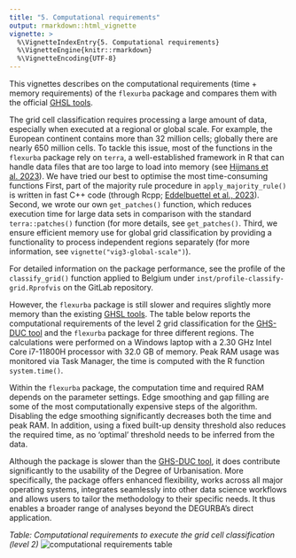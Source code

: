 ```yaml
---
title: "5. Computational requirements"
output: rmarkdown::html_vignette
vignette: >
  %\VignetteIndexEntry{5. Computational requirements}
  %\VignetteEngine{knitr::rmarkdown}
  %\VignetteEncoding{UTF-8}
---
```


This vignettes describes on the computational requirements (time + memory requirements) of the `flexurba` package and compares them with the official [GHSL tools](https://ghsl.jrc.ec.europa.eu/tools.php).

The grid cell classification requires processing a large amount of data, especially when executed at a regional or global scale. For example, the European continent contains more than 32 million cells; globally there are nearly 650 million cells. To tackle this issue, most of the functions in the `flexurba` package rely on `terra`, a well-established framework in R that can handle data files that are too large to load into memory (see [Hijmans et al. 2023](https://cran.r-project.org/web/packages/terra/index.html)). We have tried our best to optimise the most time-consuming functions First, part of the majority rule procedure in `apply_majority_rule()` is written in fast C++ code (through Rcpp; [Eddelbuettel et al., 2023](https://cran.r-project.org/web/packages/Rcpp/index.html)). Second, we wrote our own `get_patches()` function, which reduces execution time for large data sets in comparison with the standard `terra::patches()` function (for more details, see `get_patches()`. Third, we ensure efficient memory use for global grid classification by providing a functionality to process independent regions separately (for more information, see `vignette("vig3-global-scale")`).

For detailed information on the package performance, see the profile of the `classify_grid()` function applied to Belgium under `inst/profile-classify-grid.Rprofvis` on the GitLab repository.

However, the `flexurba` package is still slower and requires slightly more memory than the existing [GHSL tools](https://ghsl.jrc.ec.europa.eu/tools.php). The table below reports the computational requirements of the level 2 grid classification for the [GHS-DUC tool](https://ghsl.jrc.ec.europa.eu/tools.php) and the `flexurba` package for three different regions. The calculations were performed on a Windows laptop with a 2.30 GHz Intel Core i7-11800H processor with 32.0 GB of memory. Peak RAM usage was monitored via Task Manager, the time is computed with the R function `system.time()`.

Within the `flexurba` package, the computation time and required RAM depends on the parameter settings. Edge smoothing and gap filling are some of the most computationally expensive steps of the algorithm. Disabling the edge smoothing significantly decreases both the time and peak RAM. In addition, using a fixed built-up density threshold also reduces the required time, as no 'optimal' threshold needs to be inferred from the data.

Although the package is slower than the [GHS-DUC tool](https://ghsl.jrc.ec.europa.eu/tools.php), it does contribute significantly to the usability of the Degree of Urbanisation. More specifically, the package offers enhanced flexibility, works across all major operating systems, integrates seamlessly into other data science workflows and allows users to tailor the methodology to their specific needs. It thus enables a broader range of analyses beyond the DEGURBA's direct application.

*Table: Computational requirements to execute the grid cell classification (level 2)* ![](figures/table-computational.PNG){alt="computational requirements table"}
